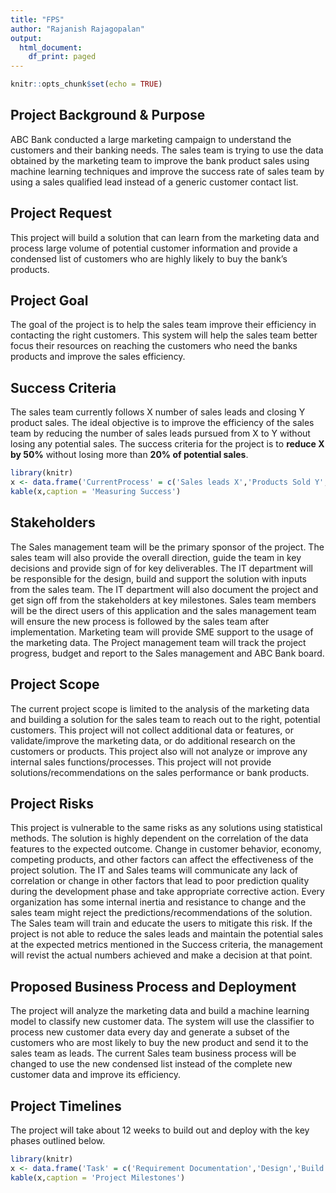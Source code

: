 ```yaml
---
title: "FPS"
author: "Rajanish Rajagopalan"
output:
  html_document:
    df_print: paged
---
```


```r
knitr::opts_chunk$set(echo = TRUE)
```

## Project Background & Purpose

ABC Bank conducted a large marketing campaign to understand the customers and their banking needs. The sales team is trying to use the data obtained by the marketing team to improve the bank product sales using machine learning techniques and improve the success rate of sales team by using a sales qualified lead instead of a generic customer contact list.

## Project Request

This project will build a solution that can learn from the marketing data and process large volume of potential customer information and provide a condensed list of customers who are highly likely to buy the bank's products.

## Project Goal

The goal of the project is to help the sales team improve their efficiency in contacting the right customers. This system will help the sales team better focus their resources on reaching the customers who need the banks products and improve the sales efficiency.

## Success Criteria

The sales team currently follows X number of sales leads and closing Y product sales. The ideal objective is to improve the efficiency of the sales team by reducing the number of sales leads pursued from X to Y without losing any potential sales. The success criteria for the project is to **reduce X by 50%** without losing more than **20% of potential sales**.

```r
library(knitr)
x <- data.frame('CurrentProcess' = c('Sales leads X','Products Sold Y','Success Rate (Y/X)'), 'FutureProcess' = c('Sales leads X$^{1}$','Products Sold Y$^{1}$','Success Rate (Y$^{1}$/X$^{1}$)'))
kable(x,caption = 'Measuring Success')
```

## Stakeholders

The Sales management team will be the primary sponsor of the project. The sales team will also provide the overall direction, guide the team in key decisions and provide sign of for key deliverables. The IT department will be responsible for the design, build and support the solution with inputs from the sales team. The IT department will also document the project and get sign off from the stakeholders at key milestones. Sales team members will be the direct users of this application and the sales management team will ensure the new process is followed by the sales team after implementation. Marketing team will provide SME support to the usage of the marketing data. The Project management team will track the project progress, budget and report to the Sales management and ABC Bank board.

## Project Scope 

The current project scope is limited to the analysis of the marketing data and building a solution for the sales team to reach out to the right, potential customers. This project will not collect additional data or features, or validate/improve the marketing data, or do additional research on the customers or products. This project also will not analyze or improve any internal sales functions/processes. This project will not provide solutions/recommendations on the sales performance or bank products.

## Project Risks

This project is vulnerable to the same risks as any solutions using statistical methods. The solution is highly dependent on the correlation of the data features to the expected outcome. Change in customer behavior, economy, competing products, and other factors can affect the effectiveness of the project solution. The IT and Sales teams will communicate any lack of correlation or change in other factors that lead to poor prediction quality during the development phase and take appropriate corrective action. Every organization has some internal inertia and resistance to change and the sales team might reject the predictions/recommendations of the solution. The Sales team will train and educate the users to mitigate this risk. If the project is not able to reduce the sales leads and maintain the potential sales at the expected metrics mentioned in the Success criteria, the management will revist the actual numbers achieved and make a decision at that point.

## Proposed Business Process and Deployment

The project will analyze the marketing data and build a machine learning model to classify new customer data. The system will use the classifier to process new customer data every day and generate a subset of the customers who are most likely to buy the new product and send it to the sales team as leads. The current Sales team business process will be changed to use the new condensed list instead of the complete new customer data and improve its efficiency.

## Project Timelines

The project will take about 12 weeks to build out and deploy with the key phases outlined below.

```r
library(knitr)
x <- data.frame('Task' = c('Requirement Documentation','Design','Build','Test','Deploy','Warranty'), 'EstimatedDurationWeeks' = c('1','3','3','2','1','2'))
kable(x,caption = 'Project Milestones')
```

